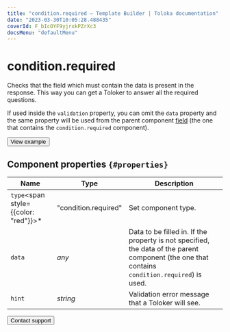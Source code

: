 ```yaml
---
title: "condition.required — Template Builder | Toloka documentation"
date: "2023-03-30T10:05:28.488435"
coverId: F_bIcOYF9yjrxkPZrXc3
docsMenu: "defaultMenu"
---
```


# condition.required

Checks that the field which must contain the data is present in the response. This way you can get a Toloker to answer all the required questions.

If used inside the `validation` property, you can omit the `data` property and the same property will be used from the parent component [field](/docs/template-builder/reference/fields) (the one that contains the `condition.required` component).

<Button themeColor="light" view="default" size="l" type="link" url="https://ya.cc/t/td7VbsVy3tweoh">View example</Button>

## Component properties `{#properties}`

**Name** | **Type** | **Description**
----- | ----- | -----
`type`<span style={{color: "red"}}>\*</span> | "condition.required" | Set component type.
`data` | _any_ | Data to be filled in. If the property is not specified, the data of the parent component (the one that contains `condition.required`) is used.
`hint` | _string_ | Validation error message that a Toloker will see.

<Button themeColor="light" view="default" size="l" type="link" url="/docs/guide/troubleshooting/support?form-source=template-builder-reference-condition-required">Contact support</Button>